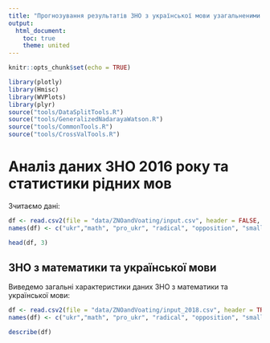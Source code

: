 ```yaml
---
title: "Прогнозування результатів ЗНО з української мови узагальненими оцінками Надарая-Ватосна\n(компоненти суміші на основі статистичних даних рідних мов в регіонах України)"
output: 
  html_document:
    toc: true
    theme: united
---
```


```r
knitr::opts_chunk$set(echo = TRUE)
```

```r
library(plotly)
library(Hmisc)
library(WVPlots)
library(plyr)
source("tools/DataSplitTools.R")
source("tools/GeneralizedNadarayaWatson.R")
source("tools/CommonTools.R")
source("tools/CrossValTools.R")
```

# Аналіз даних ЗНО 2016 року та статистики рідних мов

Зчитаємо дані:

```r
df <- read.csv2(file = "data/ZNOandVoating/input.csv", header = FALSE, sep = ";", dec = ",")
names(df) <- c("ukr","math", "pro_ukr", "radical", "opposition", "small", "not_voted")

head(df, 3)
```

## ЗНО з математики та української мови

Виведемо загальні характеристики даних ЗНО з математики та української мови:

```r
df <- read.csv2(file = "data/ZNOandVoating/input_2018.csv", header = TRUE, fileEncoding = "CP1251", sep = ",", dec=".", row.names = 1)
names(df) <- c("ukr","math", "pro_ukr", "radical", "opposition", "small", "not_voted")

describe(df)
```